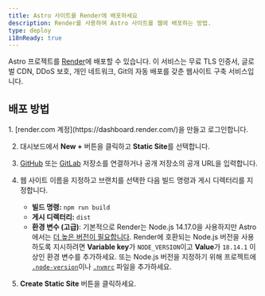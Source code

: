 ```yaml
---
title: Astro 사이트를 Render에 배포하세요
description: Render를 사용하여 Astro 사이트를 웹에 배포하는 방법.
type: deploy
i18nReady: true
---
```


Astro 프로젝트를 [Render](https://render.com/)에 배포할 수 있습니다. 이 서비스는 무료 TLS 인증서, 글로벌 CDN, DDoS 보호, 개인 네트워크, Git의 자동 배포를 갖춘 웹사이트 구축 서비스입니다.

## 배포 방법

<Steps>
1. [render.com 계정](https://dashboard.render.com/)을 만들고 로그인합니다.

2. 대시보드에서 **New +** 버튼을 클릭하고 **Static Site**를 선택합니다.

3. [GitHub](https://github.com/) 또는 [GitLab](https://about.gitlab.com/) 저장소를 연결하거나 공개 저장소의 공개 URL을 입력합니다.

4. 웹 사이트 이름을 지정하고 브랜치를 선택한 다음 빌드 명령과 게시 디렉터리를 지정합니다.
   - **빌드 명령:** `npm run build`
   - **게시 디렉터리:** `dist`
   - **환경 변수 (고급)**: 기본적으로 Render는 Node.js 14.17.0을 사용하지만 Astro에서는 [더 높은 버전이 필요합니다](/ko/install/auto/#요구사항). Render에 호환되는 Node.js 버전을 사용하도록 지시하려면 **Variable key**가 `NODE_VERSION`이고 **Value**가 `18.14.1` 이상인 환경 변수를 추가하세요. 또는 Node.js 버전을 지정하기 위해 프로젝트에 [`.node-version`](https://render.com/docs/node-version)이나 [`.nvmrc`](https://render.com/docs/node-version) 파일을 추가하세요.

5. **Create Static Site** 버튼을 클릭하세요.
</Steps>
